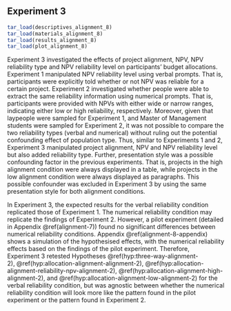 ## Experiment 3 {#alignment-8}

```r
tar_load(descriptives_alignment_8)
tar_load(materials_alignment_8)
tar_load(results_alignment_8)
tar_load(plot_alignment_8)
```

Experiment 3 investigated the effects of project alignment, NPV, NPV reliability
type and NPV reliability level on participants' budget allocations. Experiment 1
manipulated NPV reliability level using verbal prompts. That is, participants
were explicitly told whether or not NPV was reliable for a certain project.
Experiment 2 investigated whether people were able to extract the same
reliability information using numerical prompts. That is, participants were
provided with NPVs with either wide or narrow ranges, indicating either low or
high reliability, respectively. Moreover, given that laypeople were sampled for
Experiment 1, and Master of Management students were sampled for Experiment 2,
it was not possible to compare the two reliability types (verbal and numerical)
without ruling out the potential confounding effect of population type. Thus,
similar to Experiments 1 and 2, Experiment 3 manipulated project alignment, NPV
and NPV reliability level but also added reliability type. Further, presentation
style was a possible confounding factor in the previous experiments. That is,
projects in the high alignment condition were always displayed in a table, while
projects in the low alignment condition were always displayed as paragraphs.
This possible confounder was excluded in Experiment 3 by using the same
presentation style for both alignment conditions.

In Experiment 3, the expected results for the verbal reliability condition
replicated those of Experiment 1. The numerical reliability condition may
replicate the findings of Experiment 2. However, a pilot experiment (detailed in
Appendix \@ref(alignment-7)) found no significant differences between numerical
reliability conditions. Appendix \@ref(alignment-8-appendix) shows a simulation
of the hypothesised effects, with the numerical reliability effects based on the
findings of the pilot experiment. Therefore, Experiment 3 retested
Hypotheses \@ref(hyp:three-way-alignment-2), \@ref(hyp:allocation-alignment-alignment-2), \@ref(hyp:allocation-alignment-reliability-npv-alignment-2), \@ref(hyp:allocation-alignment-high-alignment-2),
and \@ref(hyp:allocation-alignment-low-alignment-2) for the verbal reliability
condition, but was agnostic between whether the numerical reliability condition
will look more like the pattern found in the pilot experiment or the pattern
found in Experiment 2.


